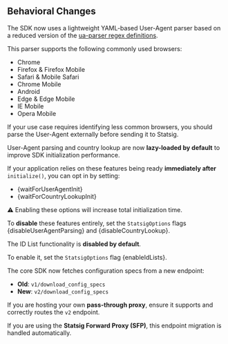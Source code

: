 ## Behavioral Changes

<AccordionGroup>
  <Accordion title="User-Agent Parsing">

The SDK now uses a lightweight YAML-based User-Agent parser based on a reduced version of the [ua-parser regex definitions](https://github.com/statsig-io/statsig-server-core/blob/00ad0e4024ca5d30f21892c8f2f23e836165a509/statsig-rust/resources/ua_parser_regex_lite.yaml#L4).

This parser supports the following commonly used browsers:

- Chrome
- Firefox & Firefox Mobile
- Safari & Mobile Safari
- Chrome Mobile
- Android
- Edge & Edge Mobile
- IE Mobile
- Opera Mobile

If your use case requires identifying less common browsers, you should parse the User-Agent externally before sending it to Statsig.

  </Accordion>

  <Accordion title="Lazy Initialization: User-Agent Parser & Country Lookup">

User-Agent parsing and country lookup are now **lazy-loaded by default** to improve SDK initialization performance.

If your application relies on these features being ready **immediately after** `initialize()`, you can opt in by setting:

- {waitForUserAgentInit}
- {waitForCountryLookupInit}

⚠️ Enabling these options will increase total initialization time.

To **disable** these features entirely, set the `StatsigOptions` flags {disableUserAgentParsing} and {disableCountryLookup}.
  </Accordion>

  <Accordion title="ID List Feature">

The ID List functionality is **disabled by default**.

To enable it, set the `StatsigOptions` flag {enableIdLists}.


  </Accordion>

  <Accordion title="Endpoint Changes (v1 to v2)">

The core SDK now fetches configuration specs from a new endpoint:

- **Old**: `v1/download_config_specs`
- **New**: `v2/download_config_specs`

If you are hosting your own **pass-through proxy**, ensure it supports and correctly routes the `v2` endpoint.

If you are using the **Statsig Forward Proxy (SFP)**, this endpoint migration is handled automatically.

  </Accordion>
</AccordionGroup>